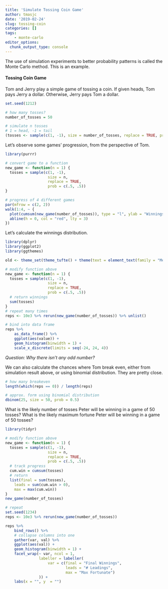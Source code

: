 ```yaml
---
title: 'Simulate Tossing Coin Game'
author: tmasjc
date: '2019-02-24'
slug: tossing-coin
categories: []
tags: 
    - monte-carlo
editor_options: 
  chunk_output_type: console
---
```


The use of simulation experiments to better probability patterns is called the Monte Carlo method. This is an example.

#### Tossing Coin Game

Tom and Jerry play a simple game of tossing a coin. If given heads, Tom pays Jerry a dollar. Otherwise, Jerry pays Tom a dollar. 

```r
set.seed(1212)

# how many tosses?
number_of_tosses = 50

# simulate n tosses
# 1 = head, -1 = tail
(tosses <- sample(c(1, -1), size = number_of_tosses, replace = TRUE, prob = c(.5, .5)))
```

Let's observe some games' progression, from the perspective of Tom.

```r
library(purrr)

# convert game to a function
new_game <- function(n = 1) {
  tosses = sample(c(1, -1),
                   size = n,
                   replace = TRUE,
                   prob = c(.5, .5))
}

# progress of 4 different games
par(mfrow = c(2, 2))
walk(1:4, ~ {
  plot(cumsum(new_game(number_of_tosses)), type = "l", ylab = "Winnings")  
  abline(h = 0, col = "red", lty = 3)
})
```

Let's calculate the winnings distribution.

```r
library(dplyr)
library(ggplot2)
library(ggthemes)

old <- theme_set(theme_tufte() + theme(text = element_text(family = "Menlo")))

# modify function above
new_game <- function(n = 1) {
  tosses = sample(c(1, -1),
                   size = n,
                   replace = TRUE,
                   prob = c(.5, .5))
  # return winnings
  sum(tosses)
}
# repeat many times
reps <- 10e3 %>% rerun(new_game(number_of_tosses)) %>% unlist()

# bind into data frame
reps %>%
    as_data_frame() %>%
    ggplot(aes(value)) +
    geom_histogram(binwidth = 1) +
    scale_x_discrete(limits = seq(-24, 24, 4))
```

*Question: Why there isn't any odd number?*

We can also calculate the chances where Tom break even, either from simulation result above, or using binomial distribution. They are pretty close.

```r
# how many breakeven
length(which(reps == 0)) / length(reps)

# approx. form using binomial distribution
dbinom(25, size = 50, prob = 0.5) 
```

What is the likely number of tosses Peter will be winning in a game of 50 tosses? What is the likely maximum fortune Peter will be winning in a game of 50 tosses?

```r
library(tidyr)

# modify function above
new_game <- function(n = 1) {
  tosses = sample(c(1, -1),
                   size = n,
                   replace = TRUE,
                   prob = c(.5, .5))
  # track progress
  cum.win = cumsum(tosses)
  # return
  list(final = sum(tosses), 
    leads = sum(cum.win > 0), 
    max = max(cum.win))
}
new_game(number_of_tosses)

# repeat
set.seed(1234)
reps <- 10e3 %>% rerun(new_game(number_of_tosses))

reps %>%
    bind_rows() %>%
    # collapse columns into one
    gather(var, val) %>%
    ggplot(aes(val)) +
    geom_histogram(binwidth = 1) +
    facet_wrap(~ var, ncol = 1,
               labeller = labeller(
                   var = c(final = "Final Winnings",
                           leads = "# Leadings",
                           max = "Max Fortunate")
               )) +
    labs(x = "", y  = "")
```




